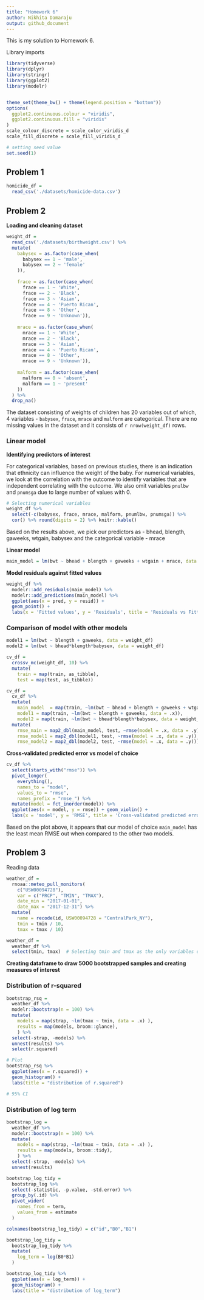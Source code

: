 ```yaml
---
title: "Homework 6"
author: Nikhita Damaraju
output: github_document
---
```


This is my solution to Homework 6.

Library imports 

```r
library(tidyverse)
library(dplyr)
library(stringr)
library(ggplot2)
library(modelr)


theme_set(theme_bw() + theme(legend.position = "bottom"))
options(
  ggplot2.continuous.colour = "viridis",
  ggplot2.continuous.fill = "viridis"
)
scale_colour_discrete = scale_color_viridis_d
scale_fill_discrete = scale_fill_viridis_d

# setting seed value
set.seed(1)
```

## Problem 1

```r
homicide_df = 
  read_csv('./datasets/homicide-data.csv')
```



## Problem 2

**Loading and cleaning dataset**

```r
weight_df = 
  read_csv('./datasets/birthweight.csv') %>%
  mutate(
    babysex = as.factor(case_when(
      babysex == 1 ~ 'male',
      babysex == 2 ~ 'female'
    )),
    
    frace = as.factor(case_when(
      frace == 1 ~ 'White',
      frace == 2 ~ 'Black',
      frace == 3 ~ 'Asian',
      frace == 4 ~ 'Puerto Rican',
      frace == 8 ~ 'Other',
      frace == 9 ~ 'Unknown')),
    
    mrace = as.factor(case_when(
      mrace == 1 ~ 'White',
      mrace == 2 ~ 'Black',
      mrace == 3 ~ 'Asian',
      mrace == 4 ~ 'Puerto Rican',
      mrace == 8 ~ 'Other',
      mrace == 9 ~ 'Unknown')),
    
    malform = as.factor(case_when(
      malform == 0 ~ 'absent',
      malform == 1 ~ 'present'
    ))
  ) %>%
  drop_na()
```

The dataset consisting of weights of children has 20 variables out of which, 4 variables - `babysex`, `frace`, `mrace` and `malform` are categorical. There are no missing values in the dataset and it consists of `r nrow(weight_df)` rows.

### Linear model

**Identifying predictors of interest**

For categorical variables, based on previous studies, there is an indication that ethnicity can influence the weight of the baby. For numerical variables, we look at the correlation with the outcome to identify variables that are independent correlating with the outcome. We also omit variables `pnulbw` and `pnumsga` due to large number of values with 0.

```r
# Selecting numerical variables 
weight_df %>%
  select(-c(babysex, frace, mrace, malform, pnumlbw, pnumsga)) %>%
  cor() %>% round(digits = 2) %>% knitr::kable()
```

Based on the results above, we pick our predictors as - bhead, blength, gaweeks, wtgain, babysex and the categorical variable - mrace

**Linear model**

```r
main_model = lm(bwt ~ bhead + blength + gaweeks + wtgain + mrace, data = weight_df)
```

**Model residuals against fitted values**

```r
weight_df %>%
  modelr::add_residuals(main_model) %>% 
  modelr::add_predictions(main_model) %>%
  ggplot(aes(x = pred, y = resid)) +
  geom_point() +
  labs(x = 'Fitted values', y = 'Residuals', title = 'Residuals vs Fitted values')


```

### Comparison of model with other models 

```r
model1 = lm(bwt ~ blength + gaweeks, data = weight_df)
model2 = lm(bwt ~ bhead*blength*babysex, data = weight_df)

cv_df =
  crossv_mc(weight_df, 10) %>% 
  mutate(
    train = map(train, as_tibble),
    test = map(test, as_tibble))

cv_df = 
  cv_df %>%
  mutate(
    main_model  = map(train, ~lm(bwt ~ bhead + blength + gaweeks + wtgain + mrace, data = .x)),
    model1 = map(train, ~lm(bwt ~ blength + gaweeks, data = .x)),
    model2 = map(train, ~lm(bwt ~ bhead*blength*babysex, data = weight_df))) %>%
  mutate(
    rmse_main = map2_dbl(main_model, test, ~rmse(model = .x, data = .y)),
    rmse_model1 = map2_dbl(model1, test, ~rmse(model = .x, data = .y)),
    rmse_model2 = map2_dbl(model2, test, ~rmse(model = .x, data = .y)))
```

**Cross-validated predicted error vs model of choice**

```r
cv_df %>% 
  select(starts_with("rmse")) %>% 
  pivot_longer(
    everything(),
    names_to = "model", 
    values_to = "rmse",
    names_prefix = "rmse_") %>% 
  mutate(model = fct_inorder(model)) %>% 
  ggplot(aes(x = model, y = rmse)) + geom_violin() +
  labs(x = 'model', y = 'RMSE', title = 'Cross-validated predicted error')
```

Based on the plot above, it appears that our model of choice `main_model` has the least mean RMSE out when compared to the other two models.

## Problem 3

Reading data

```r
weather_df = 
  rnoaa::meteo_pull_monitors(
    c("USW00094728"),
    var = c("PRCP", "TMIN", "TMAX"), 
    date_min = "2017-01-01",
    date_max = "2017-12-31") %>%
  mutate(
    name = recode(id, USW00094728 = "CentralPark_NY"),
    tmin = tmin / 10,
    tmax = tmax / 10) 

weather_df = 
  weather_df %>%
  select(tmin, tmax)  # Selecting tmin and tmax as the only variables of interest
```

**Creating dataframe to draw 5000 bootstrapped samples and creating measures of interest**

### Distribution of r-squared

```r
bootstrap_rsq = 
  weather_df %>%
  modelr::bootstrap(n = 100) %>%
  mutate(
    models = map(strap, ~lm(tmax ~ tmin, data = .x) ),
    results = map(models, broom::glance),
    ) %>%
  select(-strap, -models) %>%
  unnest(results) %>%
  select(r.squared)

# Plot 
bootstrap_rsq %>%
  ggplot(aes(x = r.squared)) +
  geom_histogram() +
  labs(title = "distribution of r.squared")

# 95% CI

```


### Distribution of log term

```r
bootstrap_log = 
  weather_df %>%
  modelr::bootstrap(n = 100) %>%
  mutate(
    models = map(strap, ~lm(tmax ~ tmin, data = .x) ),
    results = map(models, broom::tidy),
    ) %>%
  select(-strap, -models) %>%
  unnest(results) 

bootstrap_log_tidy = 
  bootstrap_log %>%
  select(-statistic, -p.value, -std.error) %>%
  group_by(.id) %>%
  pivot_wider(
    names_from = term,
    values_from = estimate
  ) 

colnames(bootstrap_log_tidy) = c("id","B0","B1")

bootstrap_log_tidy = 
  bootstrap_log_tidy %>%
  mutate(
    log_term = log(B0*B1)
  ) 

bootstrap_log_tidy %>%
  ggplot(aes(x = log_term)) +
  geom_histogram() +
  labs(title = "distribution of log_term")
  
```




